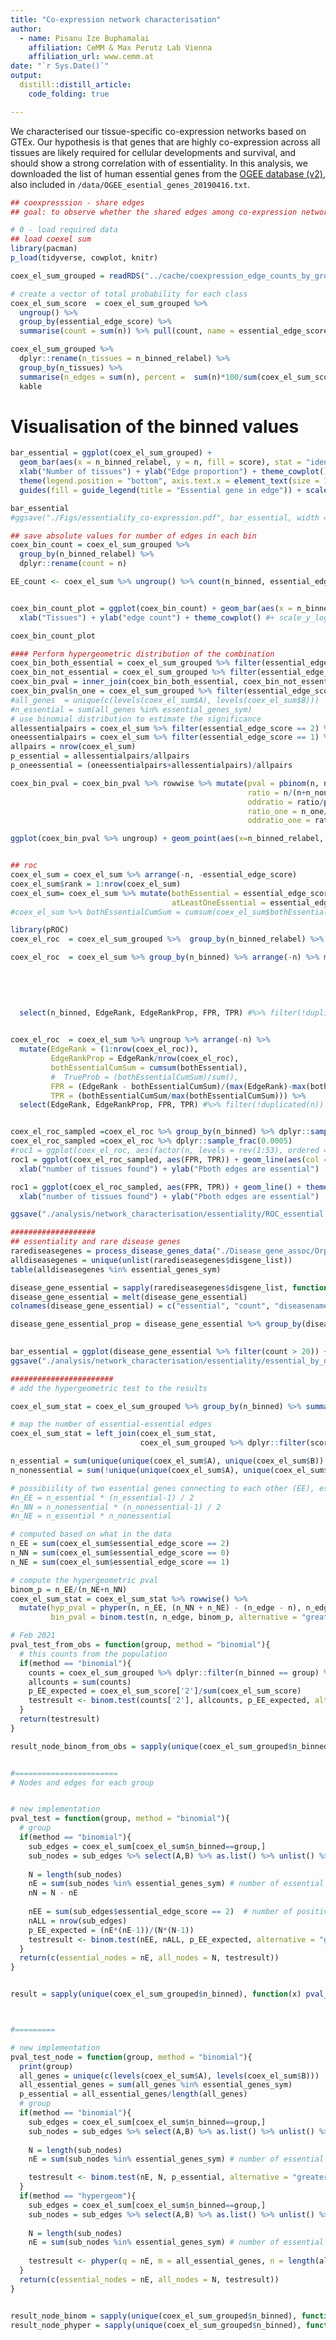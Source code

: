```yaml
---
title: "Co-expression network characterisation"
author:
  - name: Pisanu Ize Buphamalai
    affiliation: CeMM & Max Perutz Lab Vienna
    affiliation_url: www.cemm.at 
date: "`r Sys.Date()`"
output:
  distill::distill_article:
    code_folding: true

---
```


We characterised our tissue-specific co-expression networks based on GTEx. Our hypothesis is that genes that are highly co-expression across all tissues are likely required for cellular developments and survival, and should show a strong correlation with of essentiality. In this analysis, we downloaded the list of human essential genes from the [OGEE database (v2)]( http://ogee.medgenius.info), also included in `/data/OGEE_esential_genes_20190416.txt`. 



```r
## coexpresssion - share edges
## goal: to observe whether the shared edges among co-expression networks are essential

# 0 - load required data
## load coexel sum
library(pacman)
p_load(tidyverse, cowplot, knitr)

coex_el_sum_grouped = readRDS("../cache/coexpression_edge_counts_by_group.RDS")

# create a vector of total probability for each class
coex_el_sum_score  = coex_el_sum_grouped %>% 
  ungroup() %>% 
  group_by(essential_edge_score) %>% 
  summarise(count = sum(n)) %>% pull(count, name = essential_edge_score)

coex_el_sum_grouped %>% 
  dplyr::rename(n_tissues = n_binned_relabel) %>%
  group_by(n_tissues) %>%
  summarise(n_edges = sum(n), percent =  sum(n)*100/sum(coex_el_sum_score)) %>%
  kable
```

# Visualisation of the binned values

```r
bar_essential = ggplot(coex_el_sum_grouped) + 
  geom_bar(aes(x = n_binned_relabel, y = n, fill = score), stat = "identity",  position="fill") + 
  xlab("Number of tissues") + ylab("Edge proportion") + theme_cowplot() + 
  theme(legend.position = "bottom", axis.text.x = element_text(size = 10)) + 
  guides(fill = guide_legend(title = "Essential gene in edge")) + scale_fill_manual(values = c('grey60','#9ecae1','#3182bd'))

bar_essential
#ggsave("./Figs/essentiality_co-expression.pdf", bar_essential, width = 4, height = 4)
```

```r
## save absolute values for number of edges in each bin
coex_bin_count = coex_el_sum_grouped %>% 
  group_by(n_binned_relabel) %>% 
  dplyr::rename(count = n)

EE_count <- coex_el_sum %>% ungroup() %>% count(n_binned, essential_edge_score)


coex_bin_count_plot = ggplot(coex_bin_count) + geom_bar(aes(x = n_binned_relabel, y = count), stat = "identity", alpha = 0.7) +
  xlab("Tissues") + ylab("edge count") + theme_cowplot() #+ scale_y_log10() 

coex_bin_count_plot
```


```r
#### Perform hypergeometric distribution of the combination
coex_bin_both_essential = coex_el_sum_grouped %>% filter(essential_edge_score==2) %>% select(n_binned_relabel, n)
coex_bin_not_essential = coex_el_sum_grouped %>% filter(essential_edge_score<2) %>% group_by(n_binned_relabel) %>% summarise(n_non = sum(n))
coex_bin_pval = inner_join(coex_bin_both_essential, coex_bin_not_essential, by = "n_binned_relabel")
coex_bin_pval$n_one = coex_el_sum_grouped %>% filter(essential_edge_score>0) %>% group_by(n_binned_relabel) %>% summarise(n_one = sum(n)) %>% pull(n_one)
#all_genes  = unique(c(levels(coex_el_sum$A), levels(coex_el_sum$B)))
#n_essential = sum(all_genes %in% essential_genes_sym)
# use binomial distribution to estimate the significance
allessentialpairs = coex_el_sum %>% filter(essential_edge_score == 2) %>% nrow()
oneessentialpairs = coex_el_sum %>% filter(essential_edge_score == 1) %>% nrow()
allpairs = nrow(coex_el_sum)
p_essential = allessentialpairs/allpairs
p_oneessential = (oneessentialpairs+allessentialpairs)/allpairs

coex_bin_pval = coex_bin_pval %>% rowwise %>% mutate(pval = pbinom(n, n+n_non, p_essential, lower.tail = F, log.p = T),
                                                     ratio = n/(n+n_non),
                                                     oddratio = ratio/p_essential,
                                                     ratio_one = n_one/(n+n_non),
                                                     oddratio_one = ratio_one/p_oneessential)

ggplot(coex_bin_pval %>% ungroup) + geom_point(aes(x=n_binned_relabel, y = oddratio))


## roc
coex_el_sum = coex_el_sum %>% arrange(-n, -essential_edge_score)
coex_el_sum$rank = 1:nrow(coex_el_sum)
coex_el_sum= coex_el_sum %>% mutate(bothEssential = essential_edge_score ==2,
                                    atLeastOneEssential = essential_edge_score > 0)
#coex_el_sum %>% bothEssentialCumSum = cumsum(coex_el_sum$bothEssential)

library(pROC)
coex_el_roc  = coex_el_sum_grouped %>%  group_by(n_binned_relabel) %>% tally()

coex_el_roc  = coex_el_sum %>% group_by(n_binned) %>% arrange(-n) %>% mutate(EdgeRank = (1:n()),
                                                                             EdgeRankProp = EdgeRank/n(),
                                                                             bothEssentialCumSum = cumsum(bothEssential),
                                                                             #  TrueProb = (bothEssentialCumSum)/sum(),
                                                                             FPR = (EdgeRank - bothEssentialCumSum)/(max(EdgeRank)-max(bothEssentialCumSum)),
                                                                             TPR = (bothEssentialCumSum/max(bothEssentialCumSum))) %>% 
  select(n_binned, EdgeRank, EdgeRankProp, FPR, TPR) #%>% filter(!duplicated(n))


coex_el_roc  = coex_el_sum %>% ungroup %>% arrange(-n) %>%
  mutate(EdgeRank = (1:nrow(coex_el_roc)),
         EdgeRankProp = EdgeRank/nrow(coex_el_roc),
         bothEssentialCumSum = cumsum(bothEssential),
         #  TrueProb = (bothEssentialCumSum)/sum(),
         FPR = (EdgeRank - bothEssentialCumSum)/(max(EdgeRank)-max(bothEssentialCumSum)),
         TPR = (bothEssentialCumSum/max(bothEssentialCumSum))) %>% 
  select(EdgeRank, EdgeRankProp, FPR, TPR) #%>% filter(!duplicated(n))


coex_el_roc_sampled =coex_el_roc %>% group_by(n_binned) %>% dplyr::sample_n(1000)
coex_el_roc_sampled =coex_el_roc %>% dplyr::sample_frac(0.0005)
#roc1 = ggplot(coex_el_roc, aes(factor(n, levels = rev(1:53), ordered = T), maxval)) + geom_point() + theme_cowplot()
roc1 = ggplot(coex_el_roc_sampled, aes(FPR, TPR)) + geom_line(aes(col = factor(n_binned, ordered = T))) + theme_cowplot() +
  xlab("number of tissues found") + ylab("Pboth edges are essential")

roc1 = ggplot(coex_el_roc_sampled, aes(FPR, TPR)) + geom_line() + theme_cowplot() +
  xlab("number of tissues found") + ylab("Pboth edges are essential")

ggsave("./analysis/network_characterisation/essentiality/ROC_essential.pdf", roc1)

###################
## essentiality and rare disease genes
rarediseasegenes = process_disease_genes_data("./Disease_gene_assoc/Orphanet/output/table_disease_gene_assoc_orphanet.tsv", 20, 2000)
alldiseasegenes = unique(unlist(rarediseasegenes$disgene_list))
table(alldiseasegenes %in% essential_genes_sym)

disease_gene_essential = sapply(rarediseasegenes$disgene_list, function(x) table(x %in% essential_genes_sym))
disease_gene_essential = melt(disease_gene_essential)
colnames(disease_gene_essential) = c("essential", "count", "diseasename")

disease_gene_essential_prop = disease_gene_essential %>% group_by(diseasename) %>% spread(essential, count) %>% mutate(sum = `FALSE`+`TRUE`,
                                                                                                                       propTrue = `TRUE`/sum) %>% filter(sum > 20)

bar_essential = ggplot(disease_gene_essential %>% filter(count > 20)) + geom_bar(aes(diseasename, count, fill = essential), stat = "identity") + scale_y_log10() + coord_flip()+ theme_cowplot()
ggsave("./analysis/network_characterisation/essentiality/essential_by_disease.pdf", bar_essential)

#######################
# add the hypergeometric test to the results

coex_el_sum_stat = coex_el_sum_grouped %>% group_by(n_binned) %>% summarise(n_edge = sum(n))

# map the number of essential-essential edges
coex_el_sum_stat = left_join(coex_el_sum_stat, 
                             coex_el_sum_grouped %>% dplyr::filter(score == 2) %>% ungroup %>% dplyr::select(n_binned, n))

n_essential = sum(unique(unique(coex_el_sum$A), unique(coex_el_sum$B)) %in% essential_genes_sym)
n_nonessential = sum(!unique(unique(coex_el_sum$A), unique(coex_el_sum$B)) %in% essential_genes_sym)

# possibiility of two essential genes connecting to each other (EE), essential-nonessential (NE), nonessential-nonessential (NN)
#n_EE = n_essential * (n_essential-1) / 2
#n_NN = n_nonessential * (n_nonessential-1) / 2
#n_NE = n_essential * n_nonessential

# computed based on what in the data
n_EE = sum(coex_el_sum$essential_edge_score == 2)
n_NN = sum(coex_el_sum$essential_edge_score == 0)
n_NE = sum(coex_el_sum$essential_edge_score == 1)

# compute the hypergeometric pval
binom_p = n_EE/(n_NE+n_NN)
coex_el_sum_stat = coex_el_sum_stat %>% rowwise() %>%
  mutate(hyp_pval = phyper(n, n_EE, (n_NN + n_NE) - (n_edge - n), n_edge, lower.tail = F, log.p = F),
         bin_pval = binom.test(n, n_edge, binom_p, alternative = "greater")$p.value)


```


```r
# Feb 2021
pval_test_from_obs = function(group, method = "binomial"){
  # this counts from the population
  if(method == "binomial"){
    counts = coex_el_sum_grouped %>% dplyr::filter(n_binned == group) %>% pull(n, name = score)
    allcounts = sum(counts)
    p_EE_expected = coex_el_sum_score['2']/sum(coex_el_sum_score)
    testresult <- binom.test(counts['2'], allcounts, p_EE_expected, alternative = "greater")
  }
  return(testresult)
}

result_node_binom_from_obs = sapply(unique(coex_el_sum_grouped$n_binned), function(x) pval_test_from_obs(x))


#=======================
# Nodes and edges for each group


# new implementation
pval_test = function(group, method = "binomial"){
  # group
  if(method == "binomial"){
    sub_edges = coex_el_sum[coex_el_sum$n_binned==group,]
    sub_nodes = sub_edges %>% select(A,B) %>% as.list() %>% unlist() %>% unique()
    
    N = length(sub_nodes)
    nE = sum(sub_nodes %in% essential_genes_sym) # number of essential genes
    nN = N - nE
    
    nEE = sum(sub_edges$essential_edge_score == 2)  # number of positive drawn = sum of EE edges
    nALL = nrow(sub_edges)
    p_EE_expected = (nE*(nE-1))/(N*(N-1))
    testresult <- binom.test(nEE, nALL, p_EE_expected, alternative = "greater")
  }
  return(c(essential_nodes = nE, all_nodes = N, testresult))
}


result = sapply(unique(coex_el_sum_grouped$n_binned), function(x) pval_test(x))



#=========

# new implementation
pval_test_node = function(group, method = "binomial"){
  print(group)
  all_genes = unique(c(levels(coex_el_sum$A), levels(coex_el_sum$B)))
  all_essential_genes = sum(all_genes %in% essential_genes_sym)
  p_essential = all_essential_genes/length(all_genes)
  # group
  if(method == "binomial"){
    sub_edges = coex_el_sum[coex_el_sum$n_binned==group,]
    sub_nodes = sub_edges %>% select(A,B) %>% as.list() %>% unlist() %>% unique()
    
    N = length(sub_nodes)
    nE = sum(sub_nodes %in% essential_genes_sym) # number of essential genes

    testresult <- binom.test(nE, N, p_essential, alternative = "greater")
  }
  if(method == "hypergeom"){
    sub_edges = coex_el_sum[coex_el_sum$n_binned==group,]
    sub_nodes = sub_edges %>% select(A,B) %>% as.list() %>% unlist() %>% unique()
    
    N = length(sub_nodes)
    nE = sum(sub_nodes %in% essential_genes_sym) # number of essential genes
    
    testresult <- phyper(q = nE, m = all_essential_genes, n = length(all_genes) - all_essential_genes, k = N, lower.tail = F)
  }
  return(c(essential_nodes = nE, all_nodes = N, testresult))
}


result_node_binom = sapply(unique(coex_el_sum_grouped$n_binned), function(x) pval_test_node(x))
result_node_phyper = sapply(unique(coex_el_sum_grouped$n_binned), function(x) pval_test_node(x, method = "hypergeom"))


```

